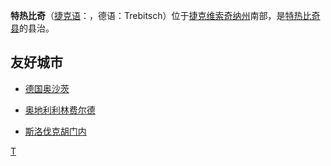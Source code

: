{{Infobox Settlement
| name = 特热比奇<br />Třebíč
| image_skyline = Třebíč Basilika Jihlava Ghetto.jpg
| imagesize = 250px
| image_caption = 
| image_flag = Flag of Trebic.svg
| image_shield = CoA of Trebic.svg
| pushpin_map = Czech Republic
| pushpin_label_position = bottom
| subdivision_type = 国家
| subdivision_name = {{CZE}}
| subdivision_type1 = [[捷克行政区划|州]]
| subdivision_name1 = [[维索奇纳州|维索奇纳州]]
| subdivision_type2 = [[捷克行政区划|县]]
| subdivision_name2 = [[特热比奇县|特热比奇县]]
| elevation_m = 405
| elevation_ft = 
| area_total_km2 = 57.6
| population_as_of = 2007年
| population_total = 38882
| population_density_km2 = auto
| timezone = [[CET|CET]]
| utc_offset = +1
| timezone_DST = [[CEST|CEST]]
| utc_offset_DST = +2
| website =  
}}
'''特热比奇'''（[[捷克语|捷克语]]：{{lang|cs|Třebíč}}，德语：Trebitsch）位于[[捷克|捷克]][[维索奇纳州|维索奇纳州]]南部，是[[特热比奇县|特热比奇县]]的县治。

== 友好城市 ==
*{{flagicon|Germany}}[[德国|德国]][[奥沙茨|奥沙茨]]
*{{flagicon|Austria}}[[奥地利|奥地利]][[利林费尔德|利林费尔德]]
*{{flagicon|Slovakia}}[[斯洛伐克|斯洛伐克]][[胡门内|胡门内]]

{{Authority control}}
{{CzechRepublic-geo-stub}}

[[Category:捷克城市|T]]